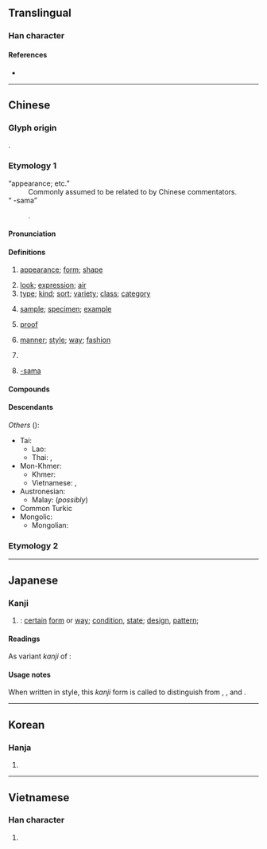 {{also|样|様}}
{{character info/new}}
==Translingual==
{{Han simplified forms|樣|様|样}}

===Han character===
{{Han char|rn=75|rad=木|as=11|sn=15|four=48932|canj=DTGE|ids=⿰木羕}}

====References====
* {{Han ref|kx=0551.050|dkj=15457|dj=0939.060|hdz=21284.070|uh=6A23}}

----

==Chinese==
{{zh-forms|s=样|alt=様,𢵇}}

===Glyph origin===
{{Han etym}}
{{Han compound|木|羕|c1=s|c2=p|t1=wood|ls=psc}}.

===Etymology 1===
; “appearance; etc.”
: Commonly assumed to be related to {{och-l|像|to resemble, image}} by Chinese commentators.
; “{{q|ACG slang}} -sama”
: {{obor|zh|ja|-}} {{ja-r|様|さま}}.

====Pronunciation====
{{zh-pron
|m=yàng
|m-s=
|c=joeng6,joeng6-2
|c-t=
|g=
|h=pfs=ngióng/yong
|j=
|md=iông
|mn=qz,xm:iūⁿ/zz:iōⁿ/qz,xm:iōng/zz:iāng
|mn_note=iūⁿ/iōⁿ - colloquial; iōng/iāng - literary
|mn-t=iên7/ion7
|mn-t_note=iên7 - Chaozhou
|w=3hhian
|x=
|mc=y
|oc=y
|cat=n,pron,cls,suf
}}

====Definitions====
{{zh-hanzi}}

# [[appearance]]; [[form]]; [[shape]]
#: {{zh-x|一樣|same [lit. one '''appearance''']}}
#: {{zh-x|模樣|appearance}}
# [[look]]; [[expression]]; [[air]]
# [[type]]; [[kind]]; [[sort]]; [[variety]]; [[class]]; [[category]]
#: {{zh-x|各式各樣|(of) all kinds and '''sorts'''}}
# [[sample]]; [[specimen]]; [[example]]
#: {{zh-x|樣品|sample; specimen}}
#: {{zh-x|榜樣|example; model}}
# {{lb|zh|printing}} [[proof]]
# [[manner]]; [[style]]; [[way]]; [[fashion]]
#: {{zh-x|這樣|such; like this [lit. this '''manner''']}}
#: {{zh-x|怎樣|how}}
# {{zh-classifier|[[kind]]s or [[type]]s of things}}
#: {{zh-x|有 樣 嘢 叫|there is a ('''type''' of) thing called|C}}
#: {{zh-x|三 樣 菜|three '''different''' dishes}}
# {{lb|zh|ACG|Internet|slang}} [[-sama]]

====Compounds====
{{zh-der|樣板|樣板戲|樣本|樣稿|樣機|樣件|樣片|樣品|樣式|樣書|樣張|樣子|一樣|上樣|人樣|個樣|像樣|兩樣|別樣|原樣|取樣|各樣|同樣|圖樣|大樣|天樣|妝樣|字樣|學樣|官樣|宮樣|小樣|展樣|幾樣|式樣|怎樣|成樣|打樣|抽樣|新樣|時樣|校樣|格樣|榜樣|模樣|樣格:essive case|樣勢|樣樣|樣範|樣貌|樣銀|毛樣|油樣|海樣|清樣|演樣|照樣|版樣|異樣|登樣|發樣|紅樣|紋樣|老樣|能樣|色樣|花樣|變樣|貨樣|走樣|越樣|這樣|那樣|錦樣|魘樣|一個樣兒|一模一樣|一色一樣|三般兩樣|不一樣|不像人樣|不像樣|不怎麼樣|不成模樣|不成樣子|不是樣兒|中注模樣|乏樣子|九經字樣|人模人樣|人模狗樣|人樣兒|人樣子|依樣葫蘆|俏模樣|像模像樣|兩樣三般|出花樣|十樣錦|千般萬樣|各式各樣|喬模喬樣|多樣化|多樣性|大模大樣|大模廝樣|好模好樣|好樣兒的|好樣子|媚笑雜樣|字樣學|官樣文章|小人樣|小模樣兒|工作抽樣|底樣兒|得樣兒|心口兩樣|怎麼樣|怪模怪樣|怪樣子|惡模惡樣|打樣棍|抽樣調查|描樣兒|擺樣子|新花樣|是樣兒|有模有樣|有樣子|有樣學樣|村沙樣勢|樣冊子|樣品屋|樣本分配|樣本調查|氣高樣大|水樣液|沒有兩樣|沒樣範|浪樣兒|甚麼樣|看樣子|老樣子|耍花樣|腳樣兒|花樣百出|花樣翻新|虛擬樣品|裝模作樣|裝樣子|複合樣式|見樣學樣|這麼樣|那樣子|重樣兒|隨機抽樣|體樣兒|鬼花樣}}

====Descendants====
{{CJKV||s=様|よう|양|dạng}}
''Others'' ({{zh-ref|Pou, 1973}}):
* Tai:
** Lao: {{l|lo|ຢ່າງ||kind, type; standard, pattern; way, method}}
** Thai: {{l|th|อย่าง||variety; kind; manner; like, as; ''adverbial particle''}}, {{l|th|เยี่ยง||like, as if; example, model}}
* Mon-Khmer:
** Khmer: {{l|km|យ៉ាង||kind, type, way, ''particle for forming adverbial phrases''}}
** Vietnamese: {{l|vi|dáng||gait, figure}}, {{l|vi|dường||to seem, to be like}}
* Austronesian:
** Malay: {{l|ms|yang||(he, the one) who, (that) which}} (''possibly'')
* Common Turkic {{l|trk-pro|*yaŋ}}
* Mongolic:
** Mongolian: {{l|mn|зан}}

===Etymology 2===
{{zh-see|橡|av}}

{{zh-cat|Elementary}}

----

==Japanese==
{{ja-kanji forms|様|樣}}

===Kanji===
{{ja-kanji|grade=|rs=木11|shin=様}}

# {{kyujitai spelling of|様}}: [[certain]] [[form]] or [[way]]; [[condition]], [[state]]; [[design]], [[pattern]]; {{n-g|indicates [[humble]]ness or [[polite]]ness}}

====Readings====
{{ja-readings
|goon=よう<やう
|kanon=よう<やう
|kun=さま-
}}
As variant ''kanji'' of {{ja-l|橡}}:
{{ja-readings
|goon=ぞう<ざう
|kanon=しょう<しやう
|kun=くぬぎ-, とち-
}}

====Usage notes====
When written in {{m|ja|草体|tr=sōtai||highly-[[cursive]]}} style, this ''kanji'' form is called {{m|ja|永様|tr=ei-sama|lit={{ja-l|永}}-[[form]]}} to distinguish from {{m|ja|次様|tr=tsugi-zama|pos=for {{ja-l|檨}}|lit={{ja-l|次}}-form}}, {{m|ja|美様|tr=bi-zama|pos=for {{ja-l|𣖙}}|lit={{ja-l|美}}-form}}, and {{m|ja|平様|tr=hira-zama|pos=for ''shinjitai'' form {{ja-l|様}}|lit=[[common]] form}}.

----

==Korean==

===Hanja===
{{ko-hanja|hangeul=[[양]], [[상]]|eumhun=모양|rv=yang, sang|mr=yang, sang|y=yang, sang}}

# {{defn|lang=ko|sort=木11}}

----

==Vietnamese==

===Han character===
{{vi-hantu|[[dạng]], [[dáng]], [[nhàng]]|rs=木11}}

# {{defn|lang=vi|sort=木11}}